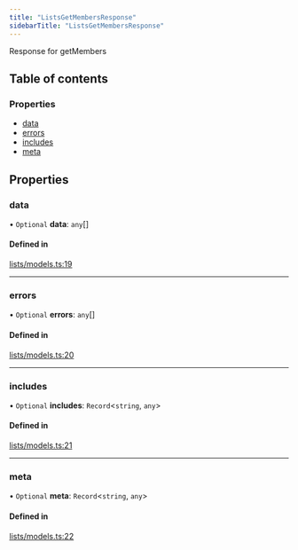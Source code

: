 ```yaml
---
title: "ListsGetMembersResponse"
sidebarTitle: "ListsGetMembersResponse"
---
```


Response for getMembers

## Table of contents

### Properties

- [data](/xdks/typescript/reference/interfaces/ListsGetMembersResponse#data)
- [errors](/xdks/typescript/reference/interfaces/ListsGetMembersResponse#errors)
- [includes](/xdks/typescript/reference/interfaces/ListsGetMembersResponse#includes)
- [meta](/xdks/typescript/reference/interfaces/ListsGetMembersResponse#meta)

## Properties

### data

• `Optional` **data**: `any`[]

#### Defined in

[lists/models.ts:19](https://github.com/xdevplatform/xdk/blob/298ca9350d035e40e7c8ee0753c50052819a41e2/xdk/typescript/src/lists/models.ts#L19)

___

### errors

• `Optional` **errors**: `any`[]

#### Defined in

[lists/models.ts:20](https://github.com/xdevplatform/xdk/blob/298ca9350d035e40e7c8ee0753c50052819a41e2/xdk/typescript/src/lists/models.ts#L20)

___

### includes

• `Optional` **includes**: `Record`\<`string`, `any`\>

#### Defined in

[lists/models.ts:21](https://github.com/xdevplatform/xdk/blob/298ca9350d035e40e7c8ee0753c50052819a41e2/xdk/typescript/src/lists/models.ts#L21)

___

### meta

• `Optional` **meta**: `Record`\<`string`, `any`\>

#### Defined in

[lists/models.ts:22](https://github.com/xdevplatform/xdk/blob/298ca9350d035e40e7c8ee0753c50052819a41e2/xdk/typescript/src/lists/models.ts#L22)
